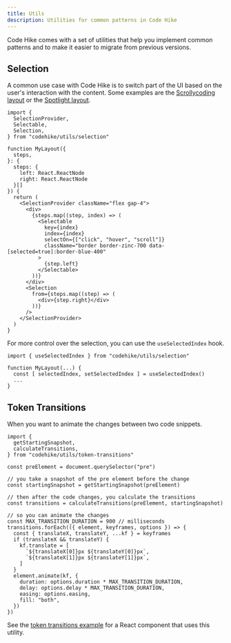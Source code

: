 ```yaml
---
title: Utils
description: Utilities for common patterns in Code Hike
---
```


Code Hike comes with a set of utilities that help you implement common patterns and to make it easier to migrate from previous versions.

## Selection

A common use case with Code Hike is to switch part of the UI based on the user's interaction with the content. Some examples are the [Scrollycoding layout](/docs/layouts/scrollycoding) or the [Spotlight layout](/docs/layouts/spotlight).

```tsx my-layout.tsx -c
import {
  SelectionProvider,
  Selectable,
  Selection,
} from "codehike/utils/selection"

function MyLayout({
  steps,
}: {
  steps: {
    left: React.ReactNode
    right: React.ReactNode
  }[]
}) {
  return (
    <SelectionProvider className="flex gap-4">
      <div>
        {steps.map((step, index) => (
          <Selectable
            key={index}
            index={index}
            selectOn={["click", "hover", "scroll"]}
            className="border border-zinc-700 data-[selected=true]:border-blue-400"
          >
            {step.left}
          </Selectable>
        ))}
      </div>
      <Selection
        from={steps.map((step) => (
          <div>{step.right}</div>
        ))}
      />
    </SelectionProvider>
  )
}
```

For more control over the selection, you can use the `useSelectedIndex` hook.

```tsx my-layout.tsx -c
import { useSelectedIndex } from "codehike/utils/selection"

function MyLayout(...) {
  const [ selectedIndex, setSelectedIndex ] = useSelectedIndex()
  ...
}
```

## Token Transitions

When you want to animate the changes between two code snippets.

```tsx -c
import {
  getStartingSnapshot,
  calculateTransitions,
} from "codehike/utils/token-transitions"

const preElement = document.querySelector("pre")

// you take a snapshot of the pre element before the change
const startingSnapshot = getStartingSnapshot(preElement)

// then after the code changes, you calculate the transitions
const transitions = calculateTransitions(preElement, startingSnapshot)

// so you can animate the changes
const MAX_TRANSITION_DURATION = 900 // milliseconds
transitions.forEach(({ element, keyframes, options }) => {
  const { translateX, translateY, ...kf } = keyframes
  if (translateX && translateY) {
    kf.translate = [
      `${translateX[0]}px ${translateY[0]}px`,
      `${translateX[1]}px ${translateY[1]}px`,
    ]
  }
  element.animate(kf, {
    duration: options.duration * MAX_TRANSITION_DURATION,
    delay: options.delay * MAX_TRANSITION_DURATION,
    easing: options.easing,
    fill: "both",
  })
})
```

See the [token transitions example](/docs/code/token-transitions) for a React component that uses this utility.
